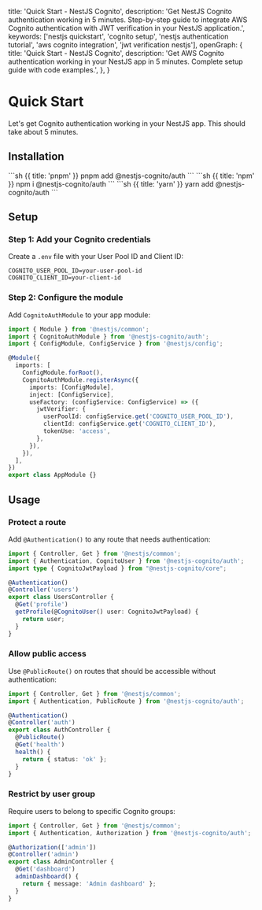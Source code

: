   title: 'Quick Start - NestJS Cognito',
  description: 'Get NestJS Cognito authentication working in 5 minutes. Step-by-step guide to integrate AWS Cognito authentication with JWT verification in your NestJS application.',
  keywords: ['nestjs quickstart', 'cognito setup', 'nestjs authentication tutorial', 'aws cognito integration', 'jwt verification nestjs'],
  openGraph: {
    title: 'Quick Start - NestJS Cognito',
    description: 'Get AWS Cognito authentication working in your NestJS app in 5 minutes. Complete setup guide with code examples.',
  },
}

# Quick Start

Let's get Cognito authentication working in your NestJS app. This should take about 5 minutes.

## Installation

<CodeGroup>
```sh {{ title: 'pnpm' }}
pnpm add @nestjs-cognito/auth
```
```sh {{ title: 'npm' }}
npm i @nestjs-cognito/auth
```
```sh {{ title: 'yarn' }}
yarn add @nestjs-cognito/auth
```
</CodeGroup>

## Setup

### Step 1: Add your Cognito credentials

Create a `.env` file with your User Pool ID and Client ID:

```
COGNITO_USER_POOL_ID=your-user-pool-id
COGNITO_CLIENT_ID=your-client-id
```

### Step 2: Configure the module

Add `CognitoAuthModule` to your app module:

```typescript
import { Module } from '@nestjs/common';
import { CognitoAuthModule } from '@nestjs-cognito/auth';
import { ConfigModule, ConfigService } from '@nestjs/config';

@Module({
  imports: [
    ConfigModule.forRoot(),
    CognitoAuthModule.registerAsync({
      imports: [ConfigModule],
      inject: [ConfigService],
      useFactory: (configService: ConfigService) => ({
        jwtVerifier: {
          userPoolId: configService.get('COGNITO_USER_POOL_ID'),
          clientId: configService.get('COGNITO_CLIENT_ID'),
          tokenUse: 'access',
        },
      }),
    }),
  ],
})
export class AppModule {}
```

## Usage

### Protect a route

Add `@Authentication()` to any route that needs authentication:

```typescript
import { Controller, Get } from '@nestjs/common';
import { Authentication, CognitoUser } from '@nestjs-cognito/auth';
import type { CognitoJwtPayload } from "@nestjs-cognito/core";

@Authentication()
@Controller('users')
export class UsersController {
  @Get('profile')
  getProfile(@CognitoUser() user: CognitoJwtPayload) {
    return user;
  }
}
```

### Allow public access

Use `@PublicRoute()` on routes that should be accessible without authentication:

```typescript
import { Controller, Get } from '@nestjs/common';
import { Authentication, PublicRoute } from '@nestjs-cognito/auth';

@Authentication()
@Controller('auth')
export class AuthController {
  @PublicRoute()
  @Get('health')
  health() {
    return { status: 'ok' };
  }
}
```

### Restrict by user group

Require users to belong to specific Cognito groups:

```typescript
import { Controller, Get } from '@nestjs/common';
import { Authentication, Authorization } from '@nestjs-cognito/auth';

@Authorization(['admin'])
@Controller('admin')
export class AdminController {
  @Get('dashboard')
  adminDashboard() {
    return { message: 'Admin dashboard' };
  }
}
```
